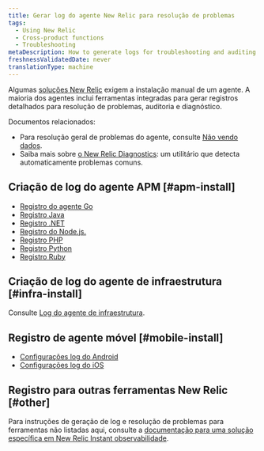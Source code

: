 ```yaml
---
title: Gerar log do agente New Relic para resolução de problemas
tags:
  - Using New Relic
  - Cross-product functions
  - Troubleshooting
metaDescription: How to generate logs for troubleshooting and auditing for New Relic agents.
freshnessValidatedDate: never
translationType: machine
---
```


Algumas [soluções New Relic](https://newrelic.com/instant-observability/) exigem a instalação manual de um agente. A maioria dos agentes inclui ferramentas integradas para gerar registros detalhados para resolução de problemas, auditoria e diagnóstico.

Documentos relacionados:

* Para resolução geral de problemas do agente, consulte [Não vendo dados](/docs/agents/manage-apm-agents/troubleshooting/not-seeing-data).
* Saiba mais sobre [o New Relic Diagnostics](/docs/using-new-relic/cross-product-functions/troubleshooting/new-relic-diagnostics): um utilitário que detecta automaticamente problemas comuns.

## Criação de log do agente APM [#apm-install]

* [Registro do agente Go](/docs/agents/go-agent/configuration/go-agent-logging)
* [Registro Java](/docs/agents/java-agent/troubleshooting/generate-debug-logs-troubleshooting-java)
* [Registro .NET](/docs/agents/net-agent/troubleshooting/generate-logs-troubleshooting-net)
* [Registro do Node.js.](/docs/agents/nodejs-agent/troubleshooting/generate-trace-log-troubleshooting-nodejs)
* [Registro PHP](/docs/agents/php-agent/troubleshooting/generating-logs-troubleshooting-php)
* [Registro Python](/docs/agents/python-agent/troubleshooting/python-agent-logging)
* [Registro Ruby](/docs/agents/ruby-agent/troubleshooting/generating-logs-troubleshooting-ruby)

## Criação de log do agente de infraestrutura [#infra-install]

Consulte [Log do agente de infraestrutura](/docs/infrastructure/new-relic-infrastructure/troubleshooting/generate-logs-troubleshooting-infrastructure).

## Registro de agente móvel [#mobile-install]

* [Configurações log do Android](/docs/mobile-monitoring/new-relic-mobile-android/api-guides/android-agent-configuration-feature-flags#logging)
* [Configurações log do iOS](/docs/mobile-monitoring/new-relic-mobile-ios/installation/ios-manual-installation#logging)

## Registro para outras ferramentas New Relic [#other]

Para instruções de geração de log e resolução de problemas para ferramentas não listadas aqui, consulte a [documentação para uma solução específica em New Relic Instant observabilidade](https://newrelic.com/instant-observability/).